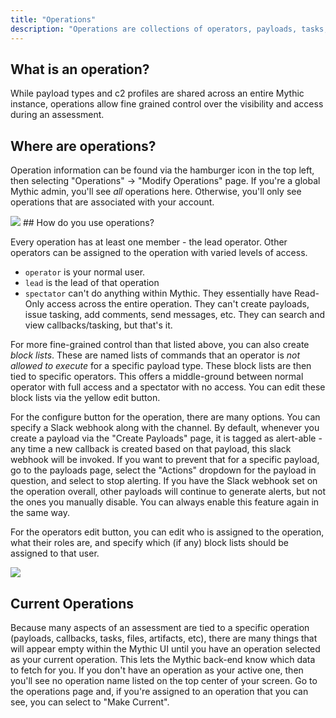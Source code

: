```yaml
---
title: "Operations"
description: "Operations are collections of operators, payloads, tasks, artifacts, callbacks, and files."
---
```


## What is an operation?

While payload types and c2 profiles are shared across an entire Mythic instance, operations allow fine grained control over the visibility and access during an assessment.

## Where are operations?

Operation information can be found via the hamburger icon in the top left, then selecting "Operations" -> "Modify Operations" page. If you're a global Mythic admin, you'll see *all* operations here. Otherwise, you'll only see operations that are associated with your account.

<Frame>
  <img src="/images/version-2.3/image-7.avif"/>
</Frame>
## How do you use operations?

Every operation has at least one member - the lead operator. Other operators can be assigned to the operation with varied levels of access.

- `operator` is your normal user.
- `lead` is the lead of that operation
- `spectator` can't do anything within Mythic. They essentially have Read-Only access across the entire operation. They can't create payloads, issue tasking, add comments, send messages, etc. They can search and view callbacks/tasking, but that's it.

For more fine-grained control than that listed above, you can also create *block lists*. These are named lists of commands that an operator is *not allowed to execute* for a specific payload type. These block lists are then tied to specific operators. This offers a middle-ground between normal operator with full access and a spectator with no access. You can edit these block lists via the yellow edit button.

For the configure button for the operation, there are many options. You can specify a Slack webhook along with the channel. By default, whenever you create a payload via the "Create Payloads" page, it is tagged as alert-able - any time a new callback is created based on that payload, this slack webhook will be invoked. If you want to prevent that for a specific payload, go to the payloads page, select the "Actions" dropdown for the payload in question, and select to stop alerting. If you have the Slack webhook set on the operation overall, other payloads will continue to generate alerts, but not the ones you manually disable. You can always enable this feature again in the same way.

For the operators edit button, you can edit who is assigned to the operation, what their roles are, and specify which (if any) block lists should be assigned to that user.

<Frame>
  <img src="/images/version-2.3/image-8.avif"/>
</Frame>

## Current Operations

Because many aspects of an assessment are tied to a specific operation (payloads, callbacks, tasks, files, artifacts, etc), there are many things that will appear empty within the Mythic UI until you have an operation selected as your current operation. This lets the Mythic back-end know which data to fetch for you. If you don't have an operation as your active one, then you'll see no operation name listed on the top center of your screen. Go to the operations page and, if you're assigned to an operation that you can see, you can select to "Make Current".
